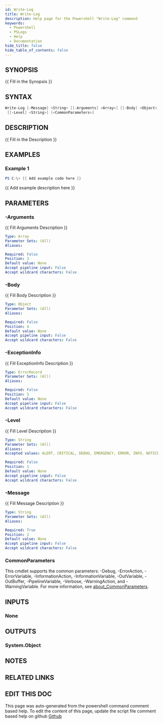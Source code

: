 ```yaml
---
id: Write-Log
title: Write-Log
description: Help page for the Powershell "Write-Log" command
keywords:
  - Powershell
  - PSLogs
  - Help
  - Documentation
hide_title: false
hide_table_of_contents: false
---
```


## SYNOPSIS

\{\{ Fill in the Synopsis \}\}

## SYNTAX

```powershell
Write-Log [-Message] <String> [[-Arguments] <Array>] [[-Body] <Object>] [[-ExceptionInfo] <ErrorRecord>]
 [[-Level] <String>] [<CommonParameters>]
```

## DESCRIPTION

\{\{ Fill in the Description \}\}

## EXAMPLES

### Example 1

```powershell
PS C:\> {{ Add example code here }}
```

\{\{ Add example description here \}\}

## PARAMETERS

### -Arguments

\{\{ Fill Arguments Description \}\}

```yaml
Type: Array
Parameter Sets: (All)
Aliases:

Required: False
Position: 3
Default value: None
Accept pipeline input: False
Accept wildcard characters: False
```

### -Body

\{\{ Fill Body Description \}\}

```yaml
Type: Object
Parameter Sets: (All)
Aliases:

Required: False
Position: 4
Default value: None
Accept pipeline input: False
Accept wildcard characters: False
```

### -ExceptionInfo

\{\{ Fill ExceptionInfo Description \}\}

```yaml
Type: ErrorRecord
Parameter Sets: (All)
Aliases:

Required: False
Position: 5
Default value: None
Accept pipeline input: False
Accept wildcard characters: False
```

### -Level

\{\{ Fill Level Description \}\}

```yaml
Type: String
Parameter Sets: (All)
Aliases:
Accepted values: ALERT, CRITICAL, DEBUG, EMERGENCY, ERROR, INFO, NOTICE, NOTSET, SUCCESS, VERBOSE, WARNING

Required: False
Position: 1
Default value: None
Accept pipeline input: False
Accept wildcard characters: False
```

### -Message

\{\{ Fill Message Description \}\}

```yaml
Type: String
Parameter Sets: (All)
Aliases:

Required: True
Position: 2
Default value: None
Accept pipeline input: False
Accept wildcard characters: False
```

### CommonParameters

This cmdlet supports the common parameters: -Debug, -ErrorAction, -ErrorVariable, -InformationAction, -InformationVariable, -OutVariable, -OutBuffer, -PipelineVariable, -Verbose, -WarningAction, and -WarningVariable. For more information, see [about_CommonParameters](http://go.microsoft.com/fwlink/?LinkID=113216).

## INPUTS

### None

## OUTPUTS

### System.Object

## NOTES

## RELATED LINKS

## EDIT THIS DOC 

This page was auto-generated from the powershell command comment based help. To edit the content of this page, update the script file comment based help on github [Github](https://github.com/hanpq/PSLogs)
